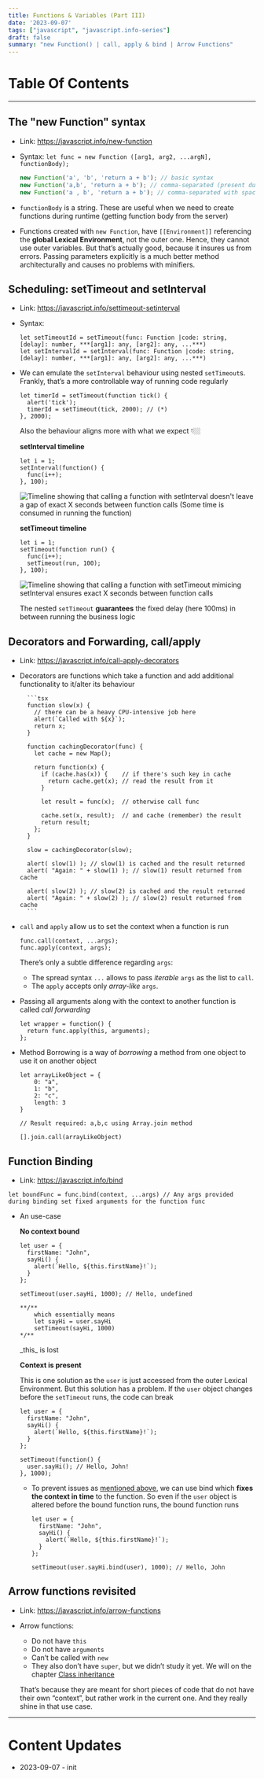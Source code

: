 ```yaml
---
title: Functions & Variables (Part III)
date: '2023-09-07'
tags: ["javascript", "javascript.info-series"]
draft: false
summary: "new Function() | call, apply & bind | Arrow Functions"
---
```


# Table Of Contents
<TOCInline toc={props.toc} exclude="Table Of Contents"/>

---

## The "new Function" syntax

- Link: https://javascript.info/new-function
- Syntax: `let func = new Function ([arg1, arg2, ...argN], functionBody);`
    
    ```jsx
    new Function('a', 'b', 'return a + b'); // basic syntax
    new Function('a,b', 'return a + b'); // comma-separated (present due to historical reasons)
    new Function('a , b', 'return a + b'); // comma-separated with spaces (present due to historical reasons)
    ```
    
- `functionBody` is a string. These are useful when we need to create functions during runtime (getting function body from the server)
- Functions created with `new Function`, have `[[Environment]]` referencing the **global Lexical Environment**, not the outer one. Hence, they cannot use outer variables. But that’s actually good, because it insures us from errors. Passing parameters explicitly is a much better method architecturally and causes no problems with minifiers.

## Scheduling: setTimeout and setInterval

- Link: https://javascript.info/settimeout-setinterval
- Syntax:
    
    ```tsx
    let setTimeoutId = setTimeout(func: Function |code: string, [delay]: number, ***[arg1]: any, [arg2]: any, ...***)
    let setIntervalId = setInterval(func: Function |code: string, [delay]: number, ***[arg1]: any, [arg2]: any, ...***)
    ```
    
- We can emulate the `setInterval` behaviour using nested `setTimeout`s. Frankly, that’s a more controllable way of running code regularly
    
    ```tsx
    let timerId = setTimeout(function tick() {
      alert('tick');
      timerId = setTimeout(tick, 2000); // (*)
    }, 2000);
    ```
    
    Also the behaviour aligns more with what we expect 👇🏼
    
    **setInterval timeline**
    
    ```tsx
    let i = 1;
    setInterval(function() {
      func(i++);
    }, 100);
    ```
    
    <Image src="/static/images/blog/javascript.info-notes/advanced-working-with-functions/setinterval-timeline.png" width={5000} height={500} alt="Timeline showing that calling a function with setInterval doesn't leave a gap of exact X seconds between function calls (Some time is consumed in running the function)"/>
    
    **setTimeout timeline**
    
    ```tsx
    let i = 1;
    setTimeout(function run() {
      func(i++);
      setTimeout(run, 100);
    }, 100);
    ```

    <Image src="/static/images/blog/javascript.info-notes/advanced-working-with-functions/setinterval-using-settimeout-timeline.png" width={5000} height={500} alt="Timeline showing that calling a function with setTimeout mimicing setInterval ensures exact X seconds between function calls"/>
    
    The nested `setTimeout` **guarantees** the fixed delay (here 100ms) in between running the business logic
    

## Decorators and Forwarding, call/apply

- Link: https://javascript.info/call-apply-decorators
- Decorators are functions which take a function and add additional functionality to it/alter its behaviour

        ```tsx
        function slow(x) {
          // there can be a heavy CPU-intensive job here
          alert(`Called with ${x}`);
          return x;
        }
        
        function cachingDecorator(func) {
          let cache = new Map();
        
          return function(x) {
            if (cache.has(x)) {    // if there's such key in cache
              return cache.get(x); // read the result from it
            }
        
            let result = func(x);  // otherwise call func
        
            cache.set(x, result);  // and cache (remember) the result
            return result;
          };
        }
        
        slow = cachingDecorator(slow);
        
        alert( slow(1) ); // slow(1) is cached and the result returned
        alert( "Again: " + slow(1) ); // slow(1) result returned from cache
        
        alert( slow(2) ); // slow(2) is cached and the result returned
        alert( "Again: " + slow(2) ); // slow(2) result returned from cache
        ```
        
- `call` and `apply` allow us to set the context when a function is run
    
    ```tsx
    func.call(context, ...args);
    func.apply(context, args);
    ```
    
    There’s only a subtle difference regarding `args`:
    
    - The spread syntax `...` allows to pass *iterable* `args` as the list to `call`.
    - The `apply` accepts only *array-like* `args`.
- Passing all arguments along with the context to another function is called *call forwarding*
    
    ```tsx
    let wrapper = function() {
      return func.apply(this, arguments);
    };
    ```
    
- Method Borrowing is a way of *borrowing* a method from one object to use it on another object
    
    ```tsx
    let arrayLikeObject = {
    	0: "a",
    	1: "b",
    	2: "c",
    	length: 3
    }
    
    // Result required: a,b,c using Array.join method
    
    [].join.call(arrayLikeObject)
    ```
    

## Function Binding

- Link: https://javascript.info/bind

```tsx
let boundFunc = func.bind(context, ...args) // Any args provided during binding set fixed arguments for the function func
```

- An use-case
    
    
    **No context bound**
    
    ```tsx
    let user = {
      firstName: "John",
      sayHi() {
        alert(`Hello, ${this.firstName}!`);
      }
    };
    
    setTimeout(user.sayHi, 1000); // Hello, undefined
    
    **/**
    	which essentially means
    	let sayHi = user.sayHi
    	setTimeout(sayHi, 1000)
    */**
    ```
    <figcaption>_this_ is lost</figcaption>
    
    **Context is present**
    
    This is one solution as the `user` is just accessed from the outer Lexical Environment. But this solution has a problem. If the `user` object changes before the `setTimeout` runs, the code can break
    
    ```tsx
    let user = {
      firstName: "John",
      sayHi() {
        alert(`Hello, ${this.firstName}!`);
      }
    };
    
    setTimeout(function() {
      user.sayHi(); // Hello, John!
    }, 1000);
    ```
    
    - To prevent issues as [mentioned above](https://www.notion.so/JavaScript-a78c3c235d034f8c91364a37f676fce2?pvs=21), we can use bind which **fixes the context in time** to the function. So even if the `user` object is altered before the bound function runs, the bound function runs
        
        ```tsx
        let user = {
          firstName: "John",
          sayHi() {
            alert(`Hello, ${this.firstName}!`);
          }
        };
        
        setTimeout(user.sayHi.bind(user), 1000); // Hello, John
        ```
        

## Arrow functions revisited

- Link: https://javascript.info/arrow-functions
- Arrow functions:
    - Do not have `this`
    - Do not have `arguments`
    - Can’t be called with `new`
    - They also don’t have `super`, but we didn’t study it yet. We will on the chapter [Class inheritance](https://javascript.info/class-inheritance)
    
    That’s because they are meant for short pieces of code that do not have their own “context”, but rather work in the current one. And they really shine in that use case.

---
# Content Updates
- 2023-09-07 - init